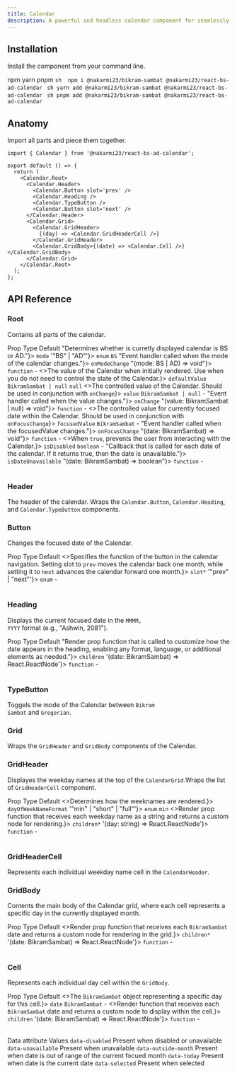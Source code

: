 ```yaml
---
title: Calendar
description: A powerful and headless calendar component for seamlessly integrating Bikram Sambat and Gregorian dates into your React applications.
---
```


<DemoContainer>
  <SimpleCalendarDemo />
</DemoContainer>

## Installation

Install the component from your command line.

<Tabs
  defaultValue='npm'
  className='pt-5 pb-1'>
  <TabsList className=''>
    <TabsTrigger value='npm'>npm</TabsTrigger>
    <TabsTrigger value='yarn'>yarn</TabsTrigger>
    <TabsTrigger value='pnpm'>pnpm</TabsTrigger>
  </TabsList>
  <TabsContent value='npm'>
    ```sh 
    npm i @nakarmi23/bikram-sambat @nakarmi23/react-bs-ad-calendar
    ```
  </TabsContent>
  <TabsContent value='yarn'>
    ```sh
    yarn add @nakarmi23/bikram-sambat @nakarmi23/react-bs-ad-calendar
    ```
  </TabsContent>
  <TabsContent value='pnpm'>
    ```sh
    pnpm add @nakarmi23/bikram-sambat @nakarmi23/react-bs-ad-calendar
    ```
  </TabsContent>
</Tabs>

## Anatomy

Import all parts and piece them together.

```tsx showLineNumbers
import { Calendar } from '@nakarmi23/react-bs-ad-calendar';

export default () => {
  return (
    <Calendar.Root>
      <Calendar.Header>
        <Calendar.Button slot='prev' />
        <Calendar.Heading />
        <Calendar.TypeButton />
        <Calendar.Button slot='next' />
      </Calendar.Header>
      <Calendar.Grid>
        <Calendar.GridHeader>
          {(day) => <Calendar.GridHeaderCell />}
        </Calendar.GridHeader>
        <Calendar.GridBody>{(date) => <Calendar.Cell />}</Calendar.GridBody>
      </Calendar.Grid>
    </Calendar.Root>
  );
};
```

## API Reference

### Root

Contains all parts of the calendar.

<Table>
  <TableHeader>
    <TableRow>
      <TableHead>Prop</TableHead>
      <TableHead>Type</TableHead>
      <TableHead>Default</TableHead>
    </TableRow>
  </TableHeader>
  <TableBody>
    <TableRow>
      <TableCell>
        <SimplePopover content={()=>"Determines whether is curretly displayed calendar is BS or AD."}>
          <Code type="primary">mode</Code>
        </SimplePopover>
      </TableCell>
      <TableCell>
        <SimplePopover content={()=> '"BS"  |  "AD"'}>
          <Code>enum</Code>
        </SimplePopover>
      </TableCell>
      <TableCell><Code>BS</Code></TableCell>
    </TableRow>
    <TableRow>
      <TableCell>
          <SimplePopover content={()=>"Event handler called when the mode of the calendar changes."}>
            <Code type="primary">onModeChange</Code>
          </SimplePopover>
      </TableCell>
      <TableCell>
          <SimplePopover content={()=>"(mode: BS | AD) => void"}>
            <Code>function</Code>
          </SimplePopover>
      </TableCell>
      <TableCell>-</TableCell>
    </TableRow>
    <TableRow>
      <TableCell>
        <SimplePopover content={()=><>The value of the Calendar when initially rendered. Use when you do not need to control the state of the Calendar.</>}>
          <Code type="primary">defaultValue</Code>
        </SimplePopover>
      </TableCell>
      <TableCell>
        <Code>BikramSambat | null</Code>
      </TableCell>
      <TableCell><Code>null</Code></TableCell>
    </TableRow>
    <TableRow>
      <TableCell>
        <SimplePopover content={()=><>The controlled value of the Calendar. Should be used in conjunction with <Code type="primary">onChange</Code></>}>
          <Code type="primary">value</Code>
        </SimplePopover>
      </TableCell>
      <TableCell>
        <Code>BikramSambat | null</Code>
      </TableCell>
      <TableCell>-</TableCell>
    </TableRow>
    <TableRow>
      <TableCell>
          <SimplePopover content={()=>"Event handler called when the value changes."}>
            <Code type="primary">onChange</Code>
          </SimplePopover>
      </TableCell>
      <TableCell>
          <SimplePopover content={()=>"(value: BikramSambat | null) => void"}>
            <Code>function</Code>
          </SimplePopover>
      </TableCell>
      <TableCell>-</TableCell>
    </TableRow>
    <TableRow>
      <TableCell>
        <SimplePopover content={()=><>The controlled value for currently focused date within the Calendar. Should be used in conjunction with <Code type="primary">onFocusChange</Code></>}>
          <Code type="primary">focusedValue</Code>
        </SimplePopover>
      </TableCell>
      <TableCell>
        <Code>BikramSambat</Code>
      </TableCell>
      <TableCell>-</TableCell>
    </TableRow>
    <TableRow>
      <TableCell>
          <SimplePopover content={()=>"Event handler called when the focusedValue changes."}>
            <Code type="primary">onFocusChange</Code>
          </SimplePopover>
      </TableCell>
      <TableCell>
          <SimplePopover content={()=>"(date: BikramSambat) => void"}>
            <Code>function</Code>
          </SimplePopover>
      </TableCell>
      <TableCell>-</TableCell>
    </TableRow>
    <TableRow>
      <TableCell>
          <SimplePopover content={()=><>When <Code type="primary">true</Code>, prevents the user from interacting with the Calendar.</>}>
            <Code type="primary">isDisabled</Code>
          </SimplePopover>
      </TableCell>
      <TableCell>
        <Code>boolean</Code>
      </TableCell>
      <TableCell>-</TableCell>
    </TableRow>
    <TableRow>
      <TableCell>
          <SimplePopover content={()=>"Callback that is called for each date of the calendar. If it returns true, then the date is unavailable."}>
            <Code type="primary">isDateUnavailable</Code>
          </SimplePopover>
      </TableCell>
      <TableCell>
          <SimplePopover content={()=>"(date: BikramSambat) => boolean"}>
            <Code>function</Code>
          </SimplePopover>
      </TableCell>
      <TableCell>-</TableCell>
    </TableRow>
  </TableBody>
</Table>

### Header

The header of the calendar. Wraps the <Code type="primary">Calendar.Button</Code>, <Code type="primary">Calendar.Heading</Code>, and <Code type="primary">Calendar.TypeButton</Code> components.

### Button

Changes the focused date of the Calendar.

<Table>
  <TableHeader>
    <TableRow>
      <TableHead>Prop</TableHead>
      <TableHead>Type</TableHead>
      <TableHead>Default</TableHead>
    </TableRow>
  </TableHeader>
  <TableBody>
    <TableRow>
      <TableCell>
        <SimplePopover content={()=><>Specifies the function of the button in the calendar navigation. Setting slot to <Code type="primary">prev</Code> moves the calendar back one month, while setting it to <Code type="primary">next</Code> advances the calendar forward one month.</>}>
          <Code type="primary">slot*</Code>
        </SimplePopover>
      </TableCell>
      <TableCell>
        <SimplePopover content={()=> '"prev"  |  "next"'}>
          <Code>enum</Code>
        </SimplePopover>
      </TableCell>
      <TableCell>-</TableCell>
    </TableRow>
  </TableBody>
</Table>

### Heading

Displays the current focused date in the <Code type="primary">MMMM, YYYY</Code> format (e.g., "Ashwin, 2081").

<Table>
  <TableHeader>
    <TableRow>
      <TableHead>Prop</TableHead>
      <TableHead>Type</TableHead>
      <TableHead>Default</TableHead>
    </TableRow>
  </TableHeader>
  <TableBody>
    <TableRow>
      <TableCell>
        <SimplePopover content={()=>"Render prop function that is called to customize how the date appears in the heading, enabling any format, language, or additional elements as needed."}>
          <Code type="primary">children</Code>
        </SimplePopover>
      </TableCell>
      <TableCell>
        <SimplePopover content={()=> '(date: BikramSambat) => React.ReactNode'}>
          <Code>function</Code>
        </SimplePopover>
      </TableCell>
      <TableCell>-</TableCell>
    </TableRow>
  </TableBody>
</Table>

### TypeButton

Toggels the mode of the Calendar between <Code type="primary">Bikram Sambat</Code> and <Code type="primary">Gregorian</Code>.

### Grid

Wraps the <Code type="primary">GridHeader</Code> and <Code type="primary">GridBody</Code> components of the Calendar.

### GridHeader

Displayes the weekday names at the top of the <Code>CalendarGrid</Code>.Wraps the list of <Code type="primary">GridHeaderCell</Code> component.

<Table>
  <TableHeader>
    <TableRow>
      <TableHead>Prop</TableHead>
      <TableHead>Type</TableHead>
      <TableHead>Default</TableHead>
    </TableRow>
  </TableHeader>
  <TableBody>
    <TableRow>
      <TableCell>
        <SimplePopover content={()=><>Determines how the weeknames are rendered.</>}>
          <Code type="primary">dayOfWeekNameFormat</Code>
        </SimplePopover>
      </TableCell>
      <TableCell>
        <SimplePopover content={()=> '"min" | "short" | "full"'}>
          <Code>enum</Code>
        </SimplePopover>
      </TableCell>
      <TableCell><Code>min</Code></TableCell>
    </TableRow>
    <TableRow>
      <TableCell>
        <SimplePopover content={()=><>Render prop function that receives each weekday name as a string and returns a custom node for rendering.</>}>
          <Code type="primary">children*</Code>
        </SimplePopover>
      </TableCell>
      <TableCell>
        <SimplePopover content={()=> '(day: string) => React.ReactNode'}>
          <Code>function</Code>
        </SimplePopover>
      </TableCell>
      <TableCell>-</TableCell>
    </TableRow>
  </TableBody>
</Table>

### GridHeaderCell

Represents each individual weekday name cell in the <Code type="primary">CalendarHeader</Code>.

### GridBody

Contents the main body of the Calendar grid, where each cell represents a specific day in the currently displayed month.

<Table>
  <TableHeader>
    <TableRow>
      <TableHead>Prop</TableHead>
      <TableHead>Type</TableHead>
      <TableHead>Default</TableHead>
    </TableRow>
  </TableHeader>
  <TableBody>
    <TableRow>
      <TableCell>
        <SimplePopover content={()=><>Render prop function that receives each <Code type="primary">BikramSambat</Code> date and returns a custom node for rendering in the grid.</>}>
          <Code type="primary">children*</Code>
        </SimplePopover>
      </TableCell>
      <TableCell>
        <SimplePopover content={()=> '(date: BikramSambat) => React.ReactNode'}>
          <Code>function</Code>
        </SimplePopover>
      </TableCell>
      <TableCell>-</TableCell>
    </TableRow>
  </TableBody>
</Table>

### Cell

Represents each individual day cell within the <Code type="primary">GridBody</Code>.

<Table>
  <TableHeader>
    <TableRow>
      <TableHead>Prop</TableHead>
      <TableHead>Type</TableHead>
      <TableHead>Default</TableHead>
    </TableRow>
  </TableHeader>
  <TableBody>
    <TableRow>
      <TableCell>
        <SimplePopover content={()=><>The <Code type="primary">BikramSambat</Code> object representing a specific day for this cell.</>}>
          <Code type="primary">date</Code>
        </SimplePopover>
      </TableCell>
      <TableCell>
        <Code>BikramSambat</Code>
      </TableCell>
      <TableCell>-</TableCell>
    </TableRow>
    <TableRow>
      <TableCell>
        <SimplePopover content={()=><>Render function that receives each <Code type="primary">BikramSambat</Code> date and returns a custom node to display within the cell.</>}>
          <Code type="primary">children</Code>
        </SimplePopover>
      </TableCell>
      <TableCell>
        <SimplePopover content={()=> '(date: BikramSambat) => React.ReactNode'}>
          <Code>function</Code>
        </SimplePopover>
      </TableCell>
      <TableCell>-</TableCell>
    </TableRow>
  </TableBody>
</Table>

<Table className="mt-4">
  <TableHeader>
    <TableRow>
      <TableHead>Data attribute</TableHead>
      <TableHead>Values</TableHead>
    </TableRow>
  </TableHeader>
  <TableBody>
    <TableRow>
      <TableCell>
        <Code type="primary">data-disabled</Code>
      </TableCell>
      <TableCell>Present when disabled or unavailable</TableCell>
    </TableRow>
    <TableRow>
      <TableCell>
          <Code type="primary">data-unavailable</Code>
      </TableCell>
      <TableCell>Present when unavailable</TableCell>
    </TableRow>
    <TableRow>
      <TableCell>
          <Code type="primary">data-outside-month</Code>
      </TableCell>
      <TableCell>Present when date is out of range of the current focued month</TableCell>
    </TableRow>
    <TableRow>
      <TableCell>
          <Code type="primary">data-today</Code>
      </TableCell>
      <TableCell>Present when date is the current date</TableCell>
    </TableRow>
    <TableRow>
      <TableCell>
          <Code type="primary">data-selected</Code>
      </TableCell>
      <TableCell>Present when selected</TableCell>
    </TableRow>
  </TableBody>
</Table>